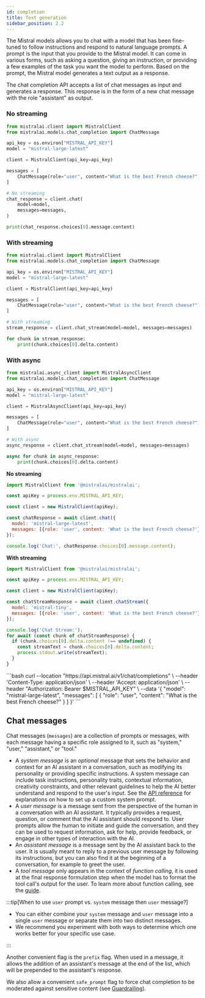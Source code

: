 ```yaml
---
id: completion
title: Text generation
sidebar_position: 2.2
---
```



The Mistral models allows you to chat with a model that has been fine-tuned to follow 
instructions and respond to natural language prompts. 
A prompt is the input that you provide to the Mistral model. 
It can come in various forms, such as asking a question, giving an instruction, 
or providing a few examples of the task you want the model to perform. 
Based on the prompt, the Mistral model generates a text output as a response.

The chat completion API accepts a list of chat messages as input and 
generates a response. This response is in the form of a new chat message with
the role "assistant" as output. 

<Tabs>
  <TabItem value="python" label="python" default>

### No streaming
```python
from mistralai.client import MistralClient
from mistralai.models.chat_completion import ChatMessage

api_key = os.environ["MISTRAL_API_KEY"]
model = "mistral-large-latest"

client = MistralClient(api_key=api_key)

messages = [
    ChatMessage(role="user", content="What is the best French cheese?")
]

# No streaming
chat_response = client.chat(
    model=model,
    messages=messages,
)

print(chat_response.choices[0].message.content)
```

### With streaming 
```python
from mistralai.client import MistralClient
from mistralai.models.chat_completion import ChatMessage

api_key = os.environ["MISTRAL_API_KEY"]
model = "mistral-large-latest"

client = MistralClient(api_key=api_key)

messages = [
    ChatMessage(role="user", content="What is the best French cheese?")
]

# With streaming
stream_response = client.chat_stream(model=model, messages=messages)

for chunk in stream_response:
    print(chunk.choices[0].delta.content)
```

### With async 
```python
from mistralai.async_client import MistralAsyncClient
from mistralai.models.chat_completion import ChatMessage

api_key = os.environ["MISTRAL_API_KEY"]
model = "mistral-large-latest"

client = MistralAsyncClient(api_key=api_key)

messages = [
    ChatMessage(role="user", content="What is the best French cheese?")
]

# With async
async_response = client.chat_stream(model=model, messages=messages)

async for chunk in async_response: 
    print(chunk.choices[0].delta.content)
```


  </TabItem>
  <TabItem value="javascript" label="javascript">

**No streaming**
```javascript
import MistralClient from '@mistralai/mistralai';

const apiKey = process.env.MISTRAL_API_KEY;

const client = new MistralClient(apiKey);

const chatResponse = await client.chat({
  model: 'mistral-large-latest',
  messages: [{role: 'user', content: 'What is the best French cheese?'}],
});

console.log('Chat:', chatResponse.choices[0].message.content);
```

**With streaming**
```javascript
import MistralClient from '@mistralai/mistralai';

const apiKey = process.env.MISTRAL_API_KEY;

const client = new MistralClient(apiKey);

const chatStreamResponse = await client.chatStream({
  model: 'mistral-tiny',
  messages: [{role: 'user', content: 'What is the best French cheese?'}],
});

console.log('Chat Stream:');
for await (const chunk of chatStreamResponse) {
  if (chunk.choices[0].delta.content !== undefined) {
    const streamText = chunk.choices[0].delta.content;
    process.stdout.write(streamText);
  }
}
```


  </TabItem>
  <TabItem value="curl" label="curl">
```bash
curl --location "https://api.mistral.ai/v1/chat/completions" \
     --header 'Content-Type: application/json' \
     --header 'Accept: application/json' \
     --header "Authorization: Bearer $MISTRAL_API_KEY" \
     --data '{
    "model": "mistral-large-latest",
    "messages": [
     {
        "role": "user",
        "content": "What is the best French cheese?"
      }
    ]
  }'
```
  </TabItem>
</Tabs>

## Chat messages

Chat messages (`messages`) are a collection of prompts or messages, with each message having a specific role assigned to it, such as "system," "user," "assistant," or "tool." 

- A _system message_ is an *optional* message that sets the behavior and context for an AI assistant in a 
  conversation, such as modifying its personality or providing specific instructions. A system message can 
  include task instructions, personality traits, contextual information, creativity constraints, and other 
  relevant guidelines to help the AI better understand and respond to the user's input. See the 
  [API reference](../../api) for explanations on how to set up a custom system prompt.
- A _user message_ is a message sent from the perspective of the human in a conversation with an AI assistant. 
  It typically provides a request, question, or comment that the AI assistant should respond to. User prompts 
  allow the human to initiate and guide the conversation, and they can be used to request information, ask for 
  help, provide feedback, or engage in other types of interaction with the AI.
- An _assistant message_ is a message sent by the AI assistant back to the user. It is usually meant to reply to a 
  previous user message by following its instructions, but you can also find it at the beginning of a conversation,
  for example to greet the user.
- A _tool message_ only appears in the context of _function calling_, it is used at the final response formulation
  step when the model has to format the tool call's output for the user. To learn more about function calling, see
  the [guide](../function_calling).


:::tip[When to use `user` prompt vs. `system` message then `user` message?]

- You can either combine your `system` message and `user` message into a single `user` message or separate them into two distinct messages. 
- We recommend you experiment with both ways to determine which one works better for your specific use case. 

:::

Another convenient flag is the `prefix` flag. When used in a message, it allows the addition of an assistant's message at the end of the list, which will be prepended to the assistant's response.

We also allow a convenient `safe_prompt` flag to force chat completion to be moderated against sensitive content (see [Guardrailing](../guardrailing)).
